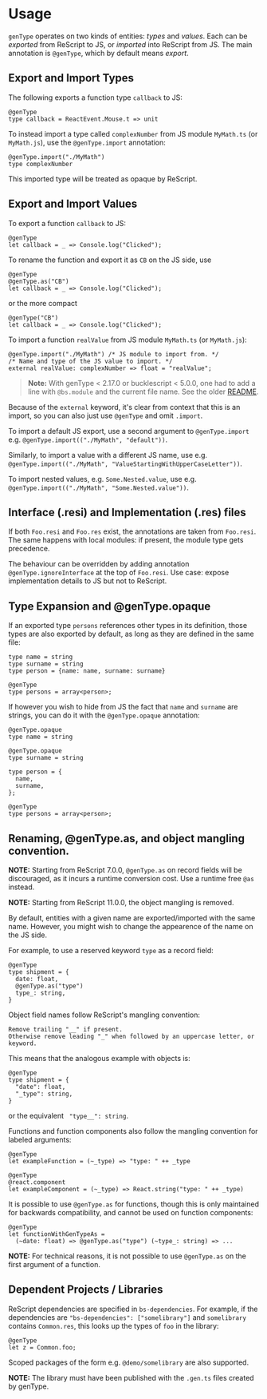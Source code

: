 # Usage

<Intro>

`genType` operates on two kinds of entities: _types_ and _values_.
Each can be _exported_ from ReScript to JS, or _imported_ into ReScript from JS.
The main annotation is `@genType`, which by default means _export_.

</Intro>

## Export and Import Types

The following exports a function type `callback` to JS:

```res
@genType
type callback = ReactEvent.Mouse.t => unit
```

To instead import a type called `complexNumber` from JS module `MyMath.ts` (or `MyMath.js`), use the `@genType.import` annotation:

```res
@genType.import("./MyMath")
type complexNumber
```

This imported type will be treated as opaque by ReScript.

## Export and Import Values

To export a function `callback` to JS:

```res
@genType
let callback = _ => Console.log("Clicked");
```

To rename the function and export it as `CB` on the JS side, use

```res
@genType
@genType.as("CB")
let callback = _ => Console.log("Clicked");
```

or the more compact

```res
@genType("CB")
let callback = _ => Console.log("Clicked");
```


To import a function `realValue` from JS module `MyMath.ts` (or `MyMath.js`):

```res
@genType.import("./MyMath") /* JS module to import from. */
/* Name and type of the JS value to import. */
external realValue: complexNumber => float = "realValue";
```

> **Note:** With genType < 2.17.0 or bucklescript < 5.0.0, one had to add a line with `@bs.module` and the current file name. See the older [README](https://github.com/cristianoc/genType/blob/v2.16.0/README.md).



Because of the `external` keyword, it's clear from context that this is an import, so you can also just use `@genType` and omit `.import`.

To import a default JS export, use a second argument to `@genType.import` e.g. `@genType.import(("./MyMath", "default"))`.

Similarly, to import a value with a different JS name, use e.g. `@genType.import(("./MyMath", "ValueStartingWithUpperCaseLetter"))`.

To import nested values, e.g. `Some.Nested.value`, use e.g. `@genType.import(("./MyMath", "Some.Nested.value"))`.

## Interface (.resi) and Implementation (.res) files

If both `Foo.resi` and `Foo.res` exist, the annotations are taken from `Foo.resi`. The same happens with local modules: if present, the module type gets precedence.

The behaviour can be overridden by adding annotation `@genType.ignoreInterface` at the top of `Foo.resi`. Use case: expose implementation details to JS but not to ReScript.

## Type Expansion and @genType.opaque

If an exported type `persons` references other types in its definition, those types are also exported by default, as long as they are defined in the same file:

```res
type name = string
type surname = string
type person = {name: name, surname: surname}

@genType
type persons = array<person>;
```

If however you wish to hide from JS the fact that `name` and `surname` are strings, you can do it with the `@genType.opaque` annotation:

```res
@genType.opaque
type name = string

@genType.opaque
type surname = string

type person = {
  name,
  surname,
};

@genType
type persons = array<person>;
```

## Renaming, @genType.as, and object mangling convention.

**NOTE:** Starting from ReScript 7.0.0, `@genType.as` on record fields will be discouraged,
as it incurs a runtime conversion cost. Use a runtime free `@as` instead.

**NOTE:** Starting from ReScript 11.0.0, the object mangling is removed.

By default, entities with a given name are exported/imported with the same name. However, you might wish to change the appearence of the name on the JS side.

For example, to use a reserved keyword `type` as a record field:

```res
@genType
type shipment = {
  date: float,
  @genType.as("type")
  type_: string,
}
```

Object field names follow ReScript's mangling convention:

```
Remove trailing "__" if present.
Otherwise remove leading "_" when followed by an uppercase letter, or keyword.
```

This means that the analogous example with objects is:

```res
@genType
type shipment = {
  "date": float,
  "_type": string,
}
```

or the equivalent ``` "type__": string```.

Functions and function components also follow the mangling convention for labeled arguments:

```res
@genType
let exampleFunction = (~_type) => "type: " ++ _type

@genType
@react.component
let exampleComponent = (~_type) => React.string("type: " ++ _type)
```

It is possible to use `@genType.as` for functions, though this is only maintained for backwards compatibility, and cannot be used on function components:

```res
@genType
let functionWithGenTypeAs =
  (~date: float) => @genType.as("type") (~type_: string) => ...
```

**NOTE:** For technical reasons, it is not possible to use `@genType.as` on the first argument of a function.

## Dependent Projects / Libraries

ReScript dependencies are specified in `bs-dependencies`.
For example, if the dependencies are `"bs-dependencies": ["somelibrary"]` and `somelibrary` contains `Common.res`, this looks up the types of `foo` in the library:

```res
@genType
let z = Common.foo;
```

Scoped packages of the form e.g. `@demo/somelibrary` are also supported.

**NOTE:** The library must have been published with the `.gen.ts` files created by genType.
